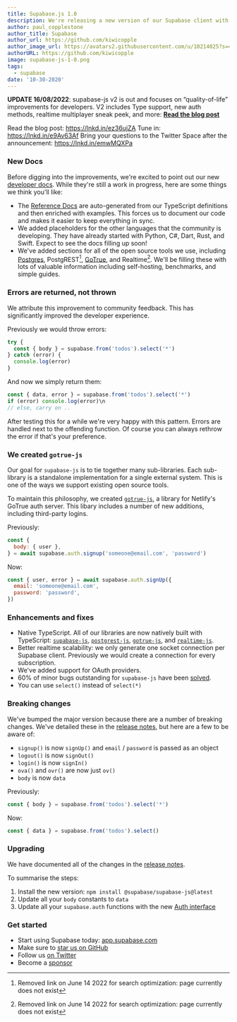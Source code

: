 ```yaml
---
title: Supabase.js 1.0
description: We're releasing a new version of our Supabase client with some awesome new improvements.
author: paul_copplestone
author_title: Supabase
author_url: https://github.com/kiwicopple
author_image_url: https://avatars2.githubusercontent.com/u/10214025?s=400&u=c6775be2ae667e2acae3ccd347fed62bb3f5b3e7&v=4
authorURL: https://github.com/kiwicopple
image: supabase-js-1-0.png
tags:
  - supabase
date: '10-30-2020'
---
```


**UPDATE 16/08/2022**: supabase-js v2 is out and focuses on “quality-of-life” improvements for developers. V2 includes Type support, new auth methods, realtime multiplayer sneak peek, and more: [**Read the blog post**](https://supabase.com/blog/supabase-js-v2)

Read the blog post: https://lnkd.in/ez36ujZA
Tune in: https://lnkd.in/e9Av63Af
Bring your questions to the Twitter Space after the announcement: https://lnkd.in/emwMQXPa


<!--truncate-->

### New Docs

Before digging into the improvements, we're excited to point out our new [developer docs](/docs/reference/javascript/installing). While they're still a work in progress, here are some things we think you'll like:

- The [Reference Docs](/docs/reference/javascript/installing) are auto-generated from our TypeScript definitions and then enriched with examples. This forces us to document our code and makes it easier to keep everything in sync.
- We added placeholders for the other languages that the community is developing. They have already started with Python, C#, Dart, Rust, and Swift. Expect to see the docs filling up soon!
- We've added sections for all of the open source tools we use, including [Postgres](/docs/postgres/server/about), PostgREST[^1], [GoTrue](/docs/gotrue/server/about), and Realtime[^2]. We'll be filling these with lots of valuable information including self-hosting, benchmarks, and simple guides.

### Errors are returned, not thrown

We attribute this improvement to community feedback. This has significantly improved the developer experience.

Previously we would throw errors:

```js
try {
  const { body } = supabase.from('todos').select('*')
} catch (error) {
  console.log(error)
}
```

And now we simply return them:

```js
const { data, error } = supabase.from('todos').select('*')
if (error) console.log(error)\n
// else, carry on ..
```

After testing this for a while we're very happy with this pattern. Errors are handled next to the offending function. Of course you can always rethrow the error if that's your preference.

### We created `gotrue-js`

Our goal for `supabase-js` is to tie together many sub-libraries. Each sub-library is a standalone implementation for a single external system. This is one of the ways we support existing open source tools.

To maintain this philosophy, we created [`gotrue-js`](https://github.com/supabase/gotrue-js), a library for Netlify's GoTrue auth server. This libary includes a number of new additions, including third-party logins.

Previously:

```js
const {
  body: { user },
} = await supabase.auth.signup('someone@email.com', 'password')
```

Now:

```js
const { user, error } = await supabase.auth.signUp({
  email: 'someone@email.com',
  password: 'password',
})
```

### Enhancements and fixes

- Native TypeScript. All of our libraries are now natively built with TypeScript: [`supabase-js`](https://github.com/supabase/supabase-js), [`postgrest-js`](https://github.com/supabase/postgrest-js), [`gotrue-js`](https://github.com/supabase/gotrue-js), and [`realtime-js`](https://github.com/supabase/realtime-js).
- Better realtime scalability: we only generate one socket connection per Supabase client. Previously we would create a connection for every subscription.
- We've added support for OAuth providers.
- 60% of minor bugs outstanding for `supabase-js` have been [solved](https://github.com/supabase/supabase-js/pull/50).
- You can use `select()` instead of `select(*)`

### Breaking changes

We've bumped the major version because there are a number of breaking changes. We've detailed these in the [release notes](https://github.com/supabase/supabase-js/releases/tag/v1.0.1), but here are a few to be aware of:

- `signup()` is now `signUp()` and `email` / `password` is passed as an object
- `logout()` is now `signOut()`
- `login()` is now `signIn()`
- `ova()` and `ovr()` are now just `ov()`
- `body` is now `data`

Previously:

```js
const { body } = supabase.from('todos').select('*')
```

Now:

```js
const { data } = supabase.from('todos').select()
```

### Upgrading

We have documented all of the changes in the [release notes](https://github.com/supabase/supabase-js/releases/tag/v1.0.1).

To summarise the steps:

1. Install the new version: `npm install @supabase/supabase-js@latest`
2. Update all your `body` constants to `data`
3. Update all your `supabase.auth` functions with the new [Auth interface](/docs/reference/javascript/auth-signup)

### Get started

- Start using Supabase today: [app.supabase.com](https://app.supabase.com/)
- Make sure to [star us on GitHub](https://github.com/supabase/supabase)
- Follow us [on Twitter](https://twitter.com/supabase)
- Become a [sponsor](https://github.com/sponsors/supabase)

[^1]: Removed link on June 14 2022 for search optimization: page currently does not exist
[^2]: Removed link on June 14 2022 for search optimization: page currently does not exist
